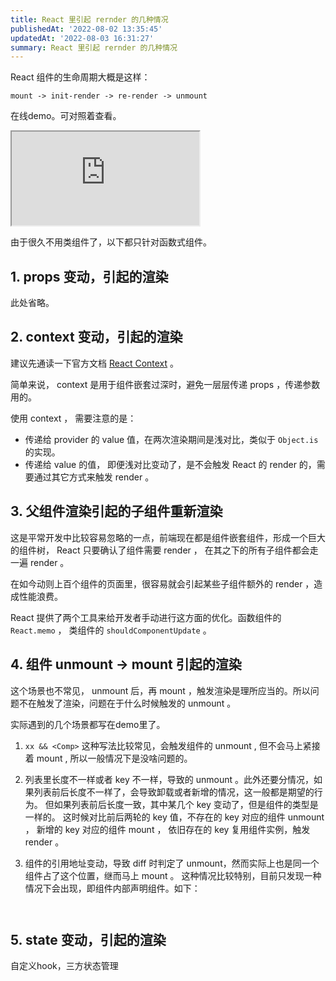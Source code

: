 ```yaml
---
title: React 里引起 rernder 的几种情况
publishedAt: '2022-08-02 13:35:45'
updatedAt: '2022-08-03 16:31:27'
summary: React 里引起 rernder 的几种情况
---
```


React 组件的生命周期大概是这样：

`mount -> init-render -> re-render -> unmount`

在线demo。可对照着查看。

<iframe src="https://stackblitz.com/edit/rerender-in-react?devToolsHeight=33&embed=1&file=child.tsx"></iframe>

由于很久不用类组件了，以下都只针对函数式组件。

## 1. props 变动，引起的渲染

此处省略。

## 2. context 变动，引起的渲染

建议先通读一下官方文档 [React Context](https://reactjs.org/docs/context.html) 。

简单来说， context 是用于组件嵌套过深时，避免一层层传递 props ，传递参数用的。

使用 context ， 需要注意的是：

- 传递给 provider 的 value 值，在两次渲染期间是浅对比，类似于 `Object.is` 的实现。
- 传递给 value 的值， 即便浅对比变动了，是不会触发 React 的 render 的，需要通过其它方式来触发 render 。

## 3. 父组件渲染引起的子组件重新渲染

这是平常开发中比较容易忽略的一点，前端现在都是组件嵌套组件，形成一个巨大的组件树， React 只要确认了组件需要 render ， 在其之下的所有子组件都会走一遍 render 。

在如今动则上百个组件的页面里，很容易就会引起某些子组件额外的 render ，造成性能浪费。 

React 提供了两个工具来给开发者手动进行这方面的优化。函数组件的 `React.memo` ， 类组件的 `shouldComponentUpdate` 。

## 4. 组件 unmount -> mount 引起的渲染

这个场景也不常见， unmount 后，再 mount ，触发渲染是理所应当的。所以问题不在触发了渲染，问题在于什么时候触发的 unmount 。

实际遇到的几个场景都写在demo里了。

1. `xx && <Comp>` 这种写法比较常见，会触发组件的 unmount , 但不会马上紧接着 mount , 所以一般情况下是没啥问题的。

2. 列表里长度不一样或者 key 不一样，导致的 unmount 。此外还要分情况，如果列表前后长度不一样了，会导致卸载或者新增的情况，这一般都是期望的行为。
但如果列表前后长度一致，其中某几个 key 变动了，但是组件的类型是一样的。
这时候对比前后两轮的 key 值，不存在的 key 对应的组件 unmount ， 新增的 key 对应的组件 mount ， 依旧存在的 key 复用组件实例，触发 render 。

3. 组件的引用地址变动，导致 diff 时判定了 unmount，然而实际上也是同一个组件占了这个位置，继而马上 mount 。
这种情况比较特别，目前只发现一种情况下会出现，即组件内部声明组件。如下：

```jsx



```



## 5. state 变动，引起的渲染

   自定义hook，三方状态管理
